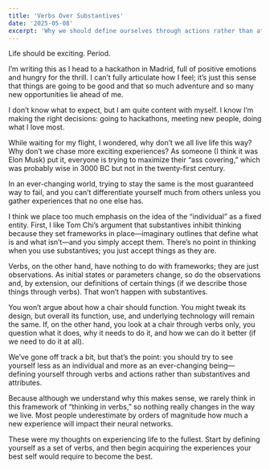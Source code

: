 ```yaml
---
title: 'Verbs Over Substantives'
date: '2025-05-08'
excerpt: 'Why we should define ourselves through actions rather than attributes.'
---
```


Life should be exciting. Period.

I’m writing this as I head to a hackathon in Madrid, full of positive emotions and hungry for the thrill. I can’t fully articulate how I feel; it’s just this sense that things are going to be good and that so much adventure and so many new opportunities lie ahead of me.

I don’t know what to expect, but I am quite content with myself. I know I’m making the right decisions: going to hackathons, meeting new people, doing what I love most.

While waiting for my flight, I wondered, why don’t we all live life this way? Why don’t we chase more exciting experiences? As someone (I think it was Elon Musk) put it, everyone is trying to maximize their “ass covering,” which was probably wise in 3000 BC but not in the twenty-first century.

In an ever-changing world, trying to stay the same is the most guaranteed way to fail, and you can’t differentiate yourself much from others unless you gather experiences that no one else has.

I think we place too much emphasis on the idea of the “individual” as a fixed entity. First, I like Tom Chi’s argument that substantives inhibit thinking because they set frameworks in place—imaginary outlines that define what is and what isn’t—and you simply accept them. There’s no point in thinking when you use substantives; you just accept things as they are.

Verbs, on the other hand, have nothing to do with frameworks; they are just observations. As initial states or parameters change, so do the observations and, by extension, our definitions of certain things (if we describe those things through verbs). That won’t happen with substantives.

You won’t argue about how a chair should function. You might tweak its design, but overall its function, use, and underlying technology will remain the same. If, on the other hand, you look at a chair through verbs only, you question what it does, why it needs to do it, and how we can do it better (if we need to do it at all).

We’ve gone off track a bit, but that’s the point: you should try to see yourself less as an individual and more as an ever-changing being—defining yourself through verbs and actions rather than substantives and attributes.

Because although we understand why this makes sense, we rarely think in this framework of “thinking in verbs,” so nothing really changes in the way we live. Most people underestimate by orders of magnitude how much a new experience will impact their neural networks.

These were my thoughts on experiencing life to the fullest. Start by defining yourself as a set of verbs, and then begin acquiring the experiences your best self would require to become the best.







